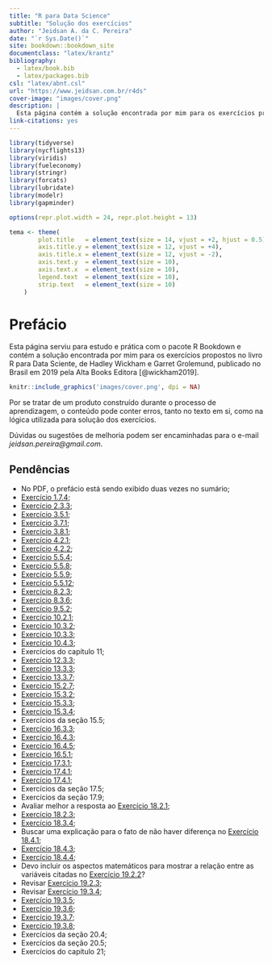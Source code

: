 ```yaml
--- 
title: "R para Data Science"
subtitle: "Solução dos exercícios"
author: "Jeidsan A. da C. Pereira"
date: "`r Sys.Date()`"
site: bookdown::bookdown_site
documentclass: "latex/krantz"
bibliography: 
  - latex/book.bib
  - latex/packages.bib
csl: "latex/abnt.csl"
url: "https://www.jeidsan.com.br/r4ds"
cover-image: "images/cover.png"
description: |
  Esta página contém a solução encontrada por mim para os exercícios propostos no livro R para Data Sciente, de Hadley Wickham e Garret Grolemund, publicado no Brasil em 2019 pela Alta Books Editora.
link-citations: yes
---
```


```r
library(tidyverse)
library(nycflights13)
library(viridis)
library(fueleconomy)
library(stringr)
library(forcats)
library(lubridate)
library(modelr)
library(gapminder)

options(repr.plot.width = 24, repr.plot.height = 13)

tema <- theme(
        plot.title   = element_text(size = 14, vjust = +2, hjust = 0.5),
        axis.title.y = element_text(size = 12, vjust = +4),
        axis.title.x = element_text(size = 12, vjust = -2),
        axis.text.y  = element_text(size = 10),
        axis.text.x  = element_text(size = 10),
        legend.text  = element_text(size = 10),
        strip.text   = element_text(size = 10)
    )
```

# Prefácio {-}

Esta página serviu para estudo e prática com o pacote R Bookdown e contém a solução encontrada por mim para os exercícios propostos no livro R para Data Sciente, de Hadley Wickham e Garret Grolemund, publicado no Brasil em 2019 pela Alta Books Editora [@wickham2019].

```r
knitr::include_graphics('images/cover.png', dpi = NA)
```

Por se tratar de um produto construído durante o processo de aprendizagem, o conteúdo pode conter erros, tanto no texto em si, como na lógica utilizada para solução dos exercícios.

Dúvidas ou sugestões de melhoria podem ser encaminhadas para o e-mail *jeidsan.pereira@gmail.com*.

## Pendências {-}

- No PDF, o prefácio está sendo exibido duas vezes no sumário;
- [Exercício 1.7.4](#exr1-7-4);
- [Exercício 2.3.3](#exr2-3-3);
- [Exercício 3.5.1](#exr3-5-1);
- [Exercício 3.7.1](#exr3-7-1);
- [Exercício 3.8.1](#exr3-8-1);
- [Exercício 4.2.1](#exr4-2-1);
- [Exercício 4.2.2](#exr4-2-2);
- [Exercício 5.5.4](#exr5-5-4);
- [Exercício 5.5.8](#exr5-5-8);
- [Exercício 5.5.9](#exr5-5-9);
- [Exercício 5.5.12](#exr5-5-12);
- [Exercício 8.2.3](#exr8-2-3);
- [Exercício 8.3.6](#exr8-3-6);
- [Exercício 9.5.2](#exr9-5-2);
- [Exercício 10.2.1](#exr10-2-1);
- [Exercício 10.3.2](#exr10-3-2);
- [Exercício 10.3.3](#exr10-3-3);
- [Exercício 10.4.3](#exr10-4-3);
- Exercícios do capítulo 11;
- [Exercício 12.3.3](#exr12-3-3);
- [Exercício 13.3.3](#exr13-3-3);
- [Exercício 13.3.7](#exr13-3-7);
- [Exercício 15.2.7](#exr15-2-7);
- [Exercício 15.3.2](#exr15-3-2);
- [Exercício 15.3.3](#exr15-3-3);
- [Exercício 15.3.4](#exr15-3-4);
- Exercícios da seção 15.5;
- [Exercício 16.3.3](#exr16-3-3);
- [Exercício 16.4.3](#exr16-4-3);
- [Exercício 16.4.5](#exr16-4-5);
- [Exercício 16.5.1](#exr16-5-1);
- [Exercício 17.3.1](#exr17-3-1);
- [Exercício 17.4.1](#exr17-4-1);
- [Exercício 17.4.1](#exr17-4-1);
- Exercícios da seção 17.5;
- Exercícios da seção 17.9;
- Avaliar melhor a resposta ao [Exercício 18.2.1](#exr18-2-1);
- [Exercício 18.2.3](#exr18-2-3);
- [Exercício 18.3.4](#exr18-3-4);
- Buscar uma explicação para o fato de não haver diferença no [Exercício 18.4.1](#exr18-4-1);
- [Exercício 18.4.3](#exr18-4-3);
- [Exercício 18.4.4](#exr18-4-4);
- Devo incluir os aspectos matemáticos para mostrar a relação entre as variáveis citadas no [Exercício 19.2.2](#exr19-2-2)?
- Revisar [Exercício 19.2.3](#exr19-2-3);
- Revisar [Exercício 19.3.4](#exr19-3-4);
- [Exercício 19.3.5](#exr19-3-5);
- [Exercício 19.3.6](#exr19-3-6);
- [Exercício 19.3.7](#exr19-3-7);
- [Exercício 19.3.8](#exr19-3-8);
- Exercícios da seção 20.4;
- Exercícios da seção 20.5;
- Exercícios do capítulo 21;
